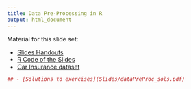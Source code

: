 ```yaml
---
title: Data Pre-Processing in R
output: html_document
---
```



Material for this slide set:

- [Slides Handouts](Slides/dataPreProc_handouts.pdf)
- [R Code of the Slides](RdataPreProc.html)
- [Car Insurance dataset](RCode/carInsurance.Rdata)

```r
## - [Solutions to exercises](Slides/dataPreProc_sols.pdf)
```
